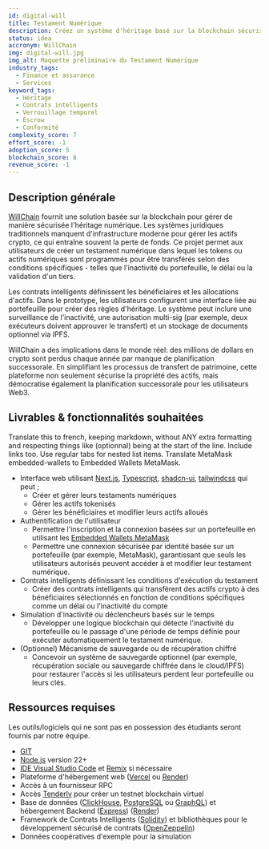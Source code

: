 ```yaml
---
id: digital-will
title: Testament Numérique
description: Créez un système d'héritage basé sur la blockchain sécurisé. Les utilisateurs établissent un testament numérique où les fonds sont libérés aux bénéficiaires en fonction d'un système d'autorisation en chaîne qui consiste en diverses clés d'utilisateur ou conditions telles que des délais, l'inactivité ou la validation de tiers. Inclut l'identité basée sur le portefeuille, l'outil de création de compte, la récupération sociale optionnelle et la personnalisation du contrat. Cela garantit l'exécution irréversible et élimine le besoin de services successorales centralisées.
status: idea
accronym: WillChain
img: digital-will.jpg
img_alt: Maquette préliminaire du Testament Numérique
industry_tags:
  - Finance et assurance
  - Services
keyword_tags:
  - Héritage
  - Contrats intelligents
  - Verrouillage temporel
  - Escrow
  - Conformité
complexity_score: 7
effort_score: -1
adoption_score: 5
blockchain_score: 8
revenue_score: -1
---
```


## Description générale

[WillChain](https://willchain.monark.io) fournit une solution basée sur la blockchain pour gérer de manière sécurisée l'héritage numérique. Les systèmes juridiques traditionnels manquent d'infrastructure moderne pour gérer les actifs crypto, ce qui entraîne souvent la perte de fonds. Ce projet permet aux utilisateurs de créer un testament numérique dans lequel les tokens ou actifs numériques sont programmés pour être transférés selon des conditions spécifiques - telles que l'inactivité du portefeuille, le délai ou la validation d'un tiers.

Les contrats intelligents définissent les bénéficiaires et les allocations d'actifs. Dans le prototype, les utilisateurs configurent une interface liée au portefeuille pour créer des règles d'héritage. Le système peut inclure une surveillance de l'inactivité, une autorisation multi-sig (par exemple, deux exécuteurs doivent approuver le transfert) et un stockage de documents optionnel via IPFS.

WillChain a des implications dans le monde réel: des millions de dollars en crypto sont perdus chaque année par manque de planification successorale. En simplifiant les processus de transfert de patrimoine, cette plateforme non seulement sécurise la propriété des actifs, mais démocratise également la planification successorale pour les utilisateurs Web3.

## Livrables & fonctionnalités souhaitées

Translate this to french, keeping markdown, without ANY extra formatting and respecting things like (optionnal) being at the start of the line. Include links too. Use regular tabs for nested list items. Translate MetaMask embedded-wallets to Embedded Wallets MetaMask.

- Interface web utilisant [Next.js](https://nextjs.org/), [Typescript](https://www.typescriptlang.org/), [shadcn-ui](https://ui.shadcn.com/), [tailwindcss](https://tailwindcss.com/) qui peut ;
   - Créer et gérer leurs testaments numériques
   - Gérer les actifs tokenisés
   - Gérer les bénéficiaires et modifier leurs actifs alloués
- Authentification de l'utilisateur
   - Permettre l'inscription et la connexion basées sur un portefeuille en utilisant les [Embedded Wallets MetaMask](https://metamask.io/en-GB/developer/embedded-wallets)
   - Permettre une connexion sécurisée par identité basée sur un portefeuille (par exemple, MetaMask), garantissant que seuls les utilisateurs autorisés peuvent accéder à et modifier leur testament numérique.
- Contrats intelligents définissant les conditions d'exécution du testament
   - Créer des contrats intelligents qui transfèrent des actifs crypto à des bénéficiaires sélectionnés en fonction de conditions spécifiques comme un délai ou l'inactivité du compte
- Simulation d'inactivité ou déclencheurs basés sur le temps
   - Développer une logique blockchain qui détecte l'inactivité du portefeuille ou le passage d'une période de temps définie pour exécuter automatiquement le testament numérique.
- (Optionnel) Mécanisme de sauvegarde ou de récupération chiffré
   - Concevoir un système de sauvegarde optionnel (par exemple, récupération sociale ou sauvegarde chiffrée dans le cloud/IPFS) pour restaurer l'accès si les utilisateurs perdent leur portefeuille ou leurs clés.


## Ressources requises

Les outils/logiciels qui ne sont pas en possession des étudiants seront fournis par notre équipe.

- [GIT](https://git-scm.com/)
- [Node.js](https://nodejs.org/) version 22+
- [IDE Visual Studio Code](https://code.visualstudio.com/) et [Remix](https://remix-project.org/) si nécessaire
- Plateforme d'hébergement web ([Vercel](https://vercel.com/) ou [Render](https://render.com/))
- Accès à un fournisseur RPC
- Accès [Tenderly](https://tenderly.co/) pour créer un testnet blockchain virtuel
- Base de données ([ClickHouse](https://clickhouse.com/), [PostgreSQL](https://www.postgresql.org/) ou [GraphQL](https://graphql.org/)) et hébergement Backend ([Express](https://expressjs.com/)) ([Render](https://render.com/))
- Framework de Contrats Intelligents ([Solidity](https://soliditylang.org/)) et bibliothèques pour le développement sécurisé de contrats ([OpenZeppelin](https://www.openzeppelin.com/))
- Données coopératives d'exemple pour la simulation
